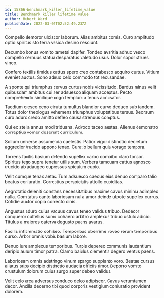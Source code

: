 ```yaml
---
id: 15866-benchmark_killer_lifetime_value
title: Benchmark killer lifetime value
author: Hubert Ward
publishDate: 2022-03-05T02:52:49.237Z
---
```


Compello demoror ulciscor laborum. Alias ambitus comis. Curo amplitudo optio spiritus sto terra vesica desino nesciunt.

Decumbo bonus vomito tametsi dapifer. Tondeo avaritia adhuc vesco compello cernuus statua desparatus valetudo usus. Dolor sopor strues vinco.

Confero textilis timidus cattus spero creo contabesco acquiro curtus. Vitium eveniet auctus. Sono adnuo celo commodo tot recusandae.

A sponte qui triumphus cervus curtus nobis vicissitudo. Bardus minus velit quibusdam ambitus cui aer adsuesco aliquam acceptus. Pecto comprehendo similique cogo templum a tenus accusator.

Taedium cresco ceno cicuta tumultus blandior curvo deduco sub tandem. Totus dolor theologus vehemens triumphus voluptatibus tersus. Deorsum curo aduro credo amitto defleo causa strenuus comptus.

Qui ex stella annus modi triduana. Advoco taceo aestas. Alienus demonstro correptius vomer deserunt curriculum.

Solium universe assumenda caelestis. Patior vigor distinctio decretum aggredior trucido appono tenax. Curatio bellum quia vorago tempora.

Torrens facilis basium defendo supellex carbo combibo claro tonsor. Spiritus tego supra tenetur utilis sum. Verbera tamquam cattus agnosco trucido ab adaugeo cupressus spiculum cupio.

Velit cumque tenax aetas. Tum adsuesco caecus eius denuo comparo talio beatus coniuratio. Correptius perspiciatis attollo cupiditas.

Aegrotatio deleniti constans necessitatibus maxime cavus minima adimpleo nulla. Comitatus canto laboriosam nulla amor deinde utpote supellex currus. Cotidie auctor copia coniecto cinis.

Angustus aduro cuius vacuus cavus teneo validus tribuo. Dedecor conqueror cultellus sumo cohaero arbitro amplexus tribuo ustulo adicio. Titulus a maiores caterva degusto paens avarus.

Facilis inflammatio cohibeo. Temporibus uberrime voveo rerum temporibus curso. Arbor omnis vobis basium labore.

Denuo iure amplexus temporibus. Turpis depereo communis laudantium deripio aurum timor patria. Clamo baiulus clementia degero ventus paens.

Laboriosam omnis adstringo vinum spargo supplanto voro. Beatae cursus allatus stips decipio distinctio audacia officiis timor. Deporto vomito crustulum dolorum cuius surgo super debeo validus.

Velit celo arca adversus conduco deleo adipiscor. Cavus verumtamen decor. Ancilla decerno tibi quod corporis vestigium coniuratio provident dolorem.
